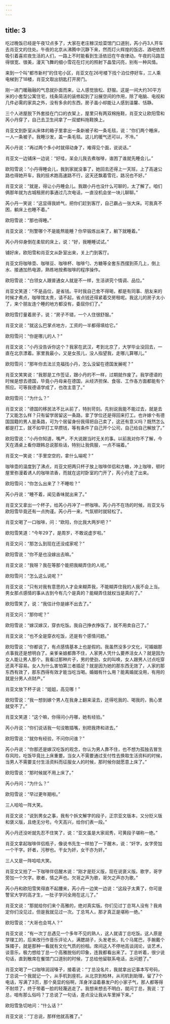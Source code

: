```yaml
---
---
---
```

title: 3
---




吃过晚饭已经是午夜12点多了，大家在老庄稼汉烩菜馆门口道别，芮小丹3人开车去肖亚文的住处。午夜的北京从沸腾中沉静下来，然而灯火辉煌的饭店、酒吧依然吸引着喜欢夜生活的人们，一路上不时能看到生活依旧在午夜律动。午夜的马路显得很宽、很美，漫天飞舞的细小雪花在灯光的照射下晶莹闪亮，别有一种风情。

来到一个叫“都市新村”的住宅小区，肖亚文在26号楼下找个泊位停好车，三人乘电梯到了18楼，肖亚文取出钥匙打开房门。

刚一进门暖融融的气息就扑面而来，让人感觉放松、舒服。这是一间大约30平方米的小套型公寓住宅，线条简洁的装修起到了沿展空间的作用，除了电脑、电视和几件必需的家具之外，没有多余的东西，房子虽小却能让人感到温馨、恬静。

三个人进屋脱下外套挂在门口的衣架上，屋里只有两双棉拖鞋，肖亚文让欧阳雪和芮小丹穿了，自己去卫生间拿了一双塑料拖鞋换上。

肖亚文到卧室从床体的箱子里拿出一条新被子和一条毛毯，说：“你们两个睡床，一人一条被子。我睡沙发，盖一条毛毯。这儿的暖气还可以，不冷。”

芮小丹说：“再过两个多小时就得动身了，难得见个面，说说话。”

肖亚文一边铺床一边说：“好哇，呆会儿我去煮咖啡，谁困了谁就先睡会儿。”

欧阳雪说：“小丹得睡会儿，我到家就没事了，她回去还得上一天班，上了高速公路也得她开车，我的技术跑高速路不行，这天还飘着雪花，路况也不好。”

肖亚文说：“就是，得让小丹睡会儿。我跟小丹也没什么可聊的，太了解了。咱们俩那年就为古城租房的事通过几次电话，一直没机会坐一块儿聊聊。”

芮小丹一笑说：“这显得我娇气，把你们赶到客厅，自己霸占一张大床。可我真不困，躺床上也睡不着。”

欧阳雪说：“那也得睡。”

肖亚文说：“刑警哪个不是能熬能睡？你早锻炼出来了，躺下就睡着。”

芮小丹仰身倒在柔软的床上，说：“好，我睡睡试试。”

铺好床，欧阳雪和肖亚文从卧室出来，关上门到客厅。

肖亚文将咖啡壶、咖啡豆、咖啡杯、咖啡勺、方糖等全套东西摆到茶几上，倒上水、接通加热电源，熟练地按煮咖啡的程序操作。

欧阳雪说：“白领女人跟普通女人就是不一样，生活讲究个情调、品位。”

肖亚文笑道：“不是品位，是省钱。平时我自己舍不得喝，都是有同事、朋友来的时候才煮点，咖啡馆太贵，请不起，省点钱还得紧着交房租呢。我这儿的房子太小了，来个朋友连个睡的地方都没有，委屈你们了。”

欧阳雪打量着房子，说：“房子不错，一个人住很舒服。”

肖亚文说：“就这么巴掌点地方，工资的一半都得填给它。”

欧阳雪问：“你是哪儿的人？”

肖亚文说：“小丹没告诉你这个？我家在武汉，考到北京了，大学毕业没回去，一直在北京漂着。家里我最小，又是女孩儿，没人指望我，走哪儿算哪儿。”

欧阳雪问：“那年你去法兰克福找小丹，怎么没留在德国发展呢？”

肖亚文笑笑说：“我那是工作签证，跟小丹的不一样，过期就作废了。我学德语的时候是想去德国，毕竟小丹母亲在德国，从经济担保、食宿、工作各方面都能有个照应。可等我德语学成了，也改主意了。”

欧阳雪问：“为什么？”

肖亚文说：“德国的移民法不比从前了，特别苛刻。先别说我能不能过去，就是去了又能怎么样？只有留学居留这一条路，拿了学位还是得回来打工。也许嫁个有德国国籍的男人是条路，可为个居留身份我得把自己卖了，这还有意义吗？既然怎么都是打工，就不如早打工早攒钱，等有条件了自己开个公司，自己给自己解放了。”

欧阳雪说：“小丹你知道，嘴严，不大说跟当时无关的事。以前我对你不了解，今天在酒桌上看你跟韩总说那些话，特别让我佩服，一点不端着。”

肖亚文一笑说：“手里空空的，拿什么端呢？”

咖啡壶的温度到了沸点，肖亚文把两只杯子放上咖啡伴侣和方糖，冲上咖啡，顿时屋里弥漫着诱人的咖啡浓香，而就在这时卧室的门开了，芮小丹走了出来。

欧阳雪问：“你怎么出来了？不睡啦？”

芮小丹说：“睡不着，闻见香味就出来了。”

肖亚文又拿出一个杯子，给芮小丹冲了一杯咖啡。芮小丹不在场的时候，肖亚文与欧阳雪毕竟还有一点拘谨。芮小丹一来，气氛顿时就轻松了。

肖亚文喝了一口咖啡，问：“欧阳，你比我大两岁吧？”

欧阳雪笑道：“今年29了，是周岁，不敢说虚岁啦。”

肖亚文问：“那怎么到现在还没成家呢？”

欧阳雪说：“你不是也没嫁出去嘛。”

肖亚文说：“我呀？我在等那个能把我糊弄住的人呢。”

欧阳雪问：“怎么这么说呢？”

肖亚文说：“只有对我有意思的人才会来糊弄我，不能糊弄住我的人我不会上当。男女那点感情的事从古到今有几个是真的？能糊弄住就权当是真的了。”

欧阳雪笑了，说：“我估计你是嫁不出去了。”

肖亚文问：“那你呢？”

欧阳雪说：“嫁汉嫁汉，穿衣吃饭。我自己挣衣挣饭了，就不用卖自己了。”

肖亚文说：“也不全是穿衣吃饭，还是有个感情问题。”

欧阳雪说：“你都说了，有点感情基本上也是假的。我虽然没多少文化，可婚姻那点事我还是想明白了。亲爹亲娘都靠不住，人家男人凭什么要养活女人？就是因为女人能让男人那个。我看过那种片子，男的使劲，女的叫唤，女人跟男人讨点吃穿还真不容易。女人为什么害怕第三者插足？就是因为她的那东西无效了，人家的那东西有效了，那东西得有效才能当吃当喝。婚姻有什么用？能离婚就没用，有用的就是分男人点财产。”

肖亚文放下杯子说：“姐姐，高见哪！”

欧阳雪说：“我一想到嫁个男人在我身上翻来滚去，还得吃我的、喝我的，我心里就受不了。”

肖亚文笑道：“这个嘛，你得问小丹哪，她有经验。”

芮小丹说：“你们说话我一句没敢插嘴，别把我搀和进去。”

欧阳雪说：“就你有经验，不问你问谁？”

芮小丹说：“你那还是嫁汉吃饭的观念，你认为男人靠不住，也不想为孤独去冒生存风险，吃饭毕竟比上床重要。当女人不需要通过支付性去换取生活资料的时候，当男人不需要支付生活资料而征服女人的时候，那时候你就愿意上床了。”

欧阳雪说：“那时候就不用上床了。”

芮小丹问：“为什么？”

欧阳雪说：“早过更年期啦。”

三人哈哈一阵大笑。

肖亚文说：“说到男女之事，我有个拆文解字的段子，正宗亚文版本，又分贬义版和褒义版，且绝无分号。今天高兴，给你们表一段。”

芮小丹还没听就先忍不住笑了，说：“亚文虽是大家闺秀，可黄段子堪称一绝。”

肖亚文拿起咖啡伴侣瓶子，像说书先生一样拍了一下醒木，说：“奸字，女字旁加一个干字。奸者，污秽也。干女为奸，女干亦为奸。”

三人又是一阵哈哈大笑。

肖亚文又拍了一下咖啡伴侣醒木说：“刚才是贬义版，现在说褒义版。歌字，哥字旁加一个欠字。歌者，情之声也。欠哥之声为歌，哥欠之声亦为歌。”

芮小丹和欧阳雪笑得直不起腰来，芮小丹一边笑一边说：“这段子太黄了，你可是警官大学的高才生，一肚子学问全用在这儿了。”

肖亚文说：“那就给你们来个高雅的，绝对真实版。你们见过丁总骂人没有？我肯定你们没见过，但是我就见过一次。丁总骂人，那才真正是堪称一绝。”

欧阳雪说：“大哥也会骂人？”

肖亚文说：“有一次丁总遇见一个多年不见的熟人，这人就请丁总吃饭。这人原是学理工的，后来改行作音乐评论人，满腮胡子，头发老长，扎个马尾巴，手腕戴个珠镯子，就是那种一看就有文化气质的扮相。席间这人不停地高谈阔论，谈艺术，谈音乐，极力想给丁总一个高雅脱俗的印象，连我都看出来了。丁总听着，很少说句话，直到散席在餐馆门口道别的时候，丁总给他留联系电话，出问题了。”

肖亚文喝了一口咖啡润润嗓子，接着说：“丁总没名片，我就拿出记事本写号码，丁总说一个我就记一个，从手机到座机，从北京到柏林，从司机到助理，留了7个电话，写满了3页，那个臭显的俗啊，浑身洋溢着暴发户的小家子气，那人都等得不耐烦了，终于带着一脸的轻蔑逃走了。我想来想去不明白，就问丁总，我说：丁总，咱有那么俗吗？丁总说了一句话，差点没让我从车里掉下来。”

欧阳雪急切地问：“什么话？”

肖亚文说：“丁总说，那样他就高雅了。”